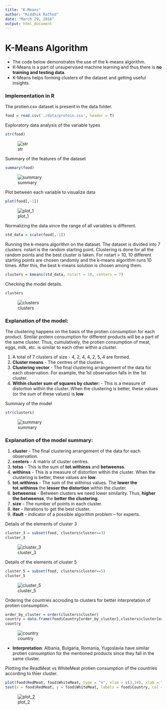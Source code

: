 ```yaml
---
title: "K-Means"
author: "Riddhik Rathod"
date: "March 29, 2016"
output: html_document
---
```


# K-Means Algorithm

* The code below demonstrates the use of the k-means algorithm. 
* K-Means is a part of unsupervised machine learning and thus there is **no training and testing data**.
* K-Means helps forming clusters of the dataset and getting useful insights.


### Implementation in R

The protien.csv dataset is present in the data folder.
```r
food = read.csv('./data/protein.csv', header = T)
```

Exploratory data analysis of the variable types
```r
str(food)
```
![str](./data/images/str.png)

Summary of the features of the dataset
```r
summary(food)
```
![summary](./data/images/summary.png)

Plot between each variable to visualize data
```r
plot(food[,-1])
```
![plot_1](./data/images/plot_1.png)

Normalizing the data since the range of all variables is different. 
```r
std_data = scale(food[,-1])
```

Running the k-means algorithm on the dataset. The dataset is divided into 7 clusters. 
nstart is the random starting point. Clustering is done for all the random points and the best cluster is taken.
For nstart = 10, 10 different starting points are chosen randomly and the k-means algorithm runs 10 times.
After this, the best k-means solution is chosen among them. 
```r
clusters = kmeans(std_data, nstart = 10, centers = 7)
```

Checking the model details. 
```r
clusters
```
![clusters](./data/images/clusters.png)


### Explanation of the model:

The clustering happens on the basis of the protien consumption for each product. Similar protein consumption for different products will be a part of the same cluster. Thus, cumulatively, the protien consumption of meat, eggs, milk, etc. is similar to each other within a cluster. 

1. A total of 7 clusters of size - 4, 2, 4, 4, 2, 5, 4 are formed.
2. **Cluster means** - The centres of the clusters.
3. **Clustering vector** - The final clustering arrangement of the data for each observation. For example, the 1st  observation falls in the 1st cluster.  
4. **Within cluster sum of squares by cluster:** - This is a measure of distortion within the cluster. When the clustering is better, these values (or the sum of these values) is **low**.

Summary of the model
```r
str(clusters)
```
![summary](./data/images/summary_2.png)


### Explanation of the model summary:

1. **cluster** - The final clustering arrangement of the data for each observation.
2. **centers** - A matrix of cluster centres.
3. **totss** - This is the sum of **tot.withinss** and **betweenss**.
4. **withinss** - This is a measure of distortion within the cluster. When the clustering is better, these values are **low**.
5. **tot.withinss** - The sum of the withinss values. The **lower the tot.withinss** the **lesser the distortion** within the cluster.
6. **betweenss** - Between clusters we need lower similarity. Thus, **higher the betweenss**, the **better the clustering**. 
7. **size** - The number of points in each cluster.
8. **iter** - Iterations to get the best cluster.
9. **ifault** - indicator of a possible algorithm problem -- for experts.


Details of the elements of cluster 3
```r
cluster_3 = subset(food, clusters$cluster==3)
cluster_3
```
![cluster_3](./data/images/cluster_3.png)


Details of the elements of cluster 5
```r
cluster_5 = subset(food, clusters$cluster==5)
cluster_5
```
![cluster_5](./data/images/cluster_5.png)

Ordering the countries accroding to clusters for better interpretation of protien consumption.
```r
order_by_cluster = order(clusters$cluster)
country = data.frame(food$Country[order_by_cluster],clusters$cluster[order_by_cluster])
country
```
![country](./data/images/country.png)

* **Interpretation**: Albania, Bulgaria, Romania, Yugoslavia have similar protien consumption for the mentioned products since they fall in the same cluster.

Plotting the ReadMeat vs WhiteMeat protien consumption of the countries according to thier cluster. 
```r
plot(food$RedMeat, food$WhiteMeat, type = "n", xlim = c(3,19), xlab = "Red Meat",ylab = "White Meat")
text(x = food$RedMeat, y = food$WhiteMeat, labels = food$Country, col = rainbow(7)[clusters$cluster])
```
![plot_2](./data/images/plot_2.png)